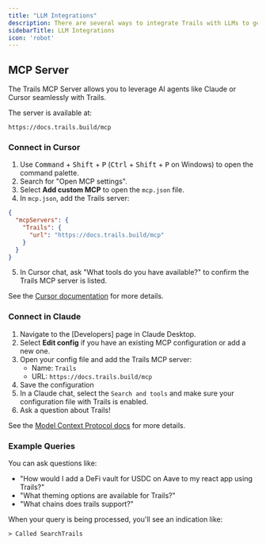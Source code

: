 ```yaml
---
title: "LLM Integrations"
description: There are several ways to integrate Trails with LLMs to get intelligent assistance with Trails-related development tasks, from querying blockchain data to interacting with smart contracts.
sidebarTitle: LLM Integrations
icon: 'robot'
---
```


## MCP Server

The Trails MCP Server allows you to leverage AI agents like Claude or Cursor seamlessly with Trails.

The server is available at:

`https://docs.trails.build/mcp`

### Connect in Cursor

1. Use <kbd>Command</kbd> + <kbd>Shift</kbd> + <kbd>P</kbd> (<kbd>Ctrl</kbd> + <kbd>Shift</kbd> + <kbd>P</kbd> on Windows) to open the command palette.
2. Search for "Open MCP settings".
3. Select **Add custom MCP** to open the `mcp.json` file.
4. In `mcp.json`, add the Trails server:

```json
{
  "mcpServers": {
    "Trails": {
      "url": "https://docs.trails.build/mcp"
    }
  }
}
```

5. In Cursor chat, ask "What tools do you have available?" to confirm the Trails MCP server is listed.

See the [Cursor documentation](https://docs.cursor.com/en/context/mcp#installing-mcp-servers) for more details.

### Connect in Claude

1. Navigate to the [Developers] page in Claude Desktop.
2. Select **Edit config** if you have an existing MCP configuration or add a new one.
3. Open your config file and add the Trails MCP server:
   - Name: `Trails`
   - URL: `https://docs.trails.build/mcp`
4. Save the configuration
5. In a Claude chat, select the `Search and tools` and make sure your configuration file with Trails is enabled.
6. Ask a question about Trails!

See the [Model Context Protocol docs](https://modelcontextprotocol.io/docs/tutorials/use-remote-mcp-server#connecting-to-a-remote-mcp-server) for more details.

### Example Queries

You can ask questions like:
- "How would I add a DeFi vault for USDC on Aave to my react app using Trails?"
- "What theming options are available for Trails?"
- "What chains does trails support?"

When your query is being processed, you'll see an indication like:
```
> Called SearchTrails
```